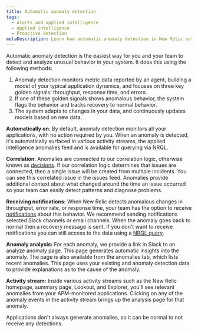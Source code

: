 ```yaml
---
title: Automatic anomaly detection 
tags:
  - Alerts and applied intelligence
  - Applied intelligence
  - Proactive detection
metaDescription: Learn how automatic anomaly detection in New Relic notifies you of unusual app behavior. 
---
```


Automatic anomaly detection is the easiest way for you and your team to detect and analyze unusual behavior in your system. It does this using the following methods:

1. Anomaly detection monitors metric data reported by an agent, building a model of your typical application dynamics, and focuses on three key golden signals: throughput, response time, and errors.
2. If one of these golden signals shows anomalous behavior, the system flags the behavior and tracks recovery to normal behavior.
3. The system adapts to changes in your data, and continuously updates models based on new data.

**Automatically on**: By default, anomaly detection monitors all your <InlinePopover type="apm" /> applications, with no action required by you. When an anomaly is detected, it's automatically surfaced in various activity streams, the applied intelligence anomalies feed and is available for querying via NRQL.

**Correlation**: Anomalies are connected to our correlation logic, otherwise known as [decisions](/docs/alerts-applied-intelligence/applied-intelligence/incident-intelligence/change-applied-intelligence-correlation-logic-decisions). If our correlation logic determines that issues are connected, then a single issue will be created from multiple incidents. You can see this correlated issue in the issues feed. Anomalies provide additional context about what changed around the time an issue occurred so your team can easily detect patterns and diagnose problems. 

**Receiving notifications:** When New Relic detects anomalous changes in throughput, error rate, or response time, your team has the option to receive [notifications](/docs/alerts-applied-intelligence/applied-intelligence/incident-workflows/incident-workflows/) about this behavior. We recommend sending notifications selected Slack channels or email channels. When the anomaly goes back to normal then a recovery message is sent. If you don't want to receive notifications you can still access to the data using a [NRQL query](#anomaly-events).

**Anomaly analysis:** For each anomaly, we provide a link in Slack to an analyze anomaly page. This page generates automatic insights into the anomaly. The page is also available from the anomalies tab, which lists recent anomalies. This page uses your existing <InlinePopover type="apm" /> and anomaly detection data to provide explanations as to the cause of the anomaly.

**Activity stream:** Inside various activity streams such as the New Relic homepage, <InlinePopover type="apm" /> summary page, Lookout, and Explorer, you'll see relevant anomalies from your APM-monitored applications. Clicking on any of the anomaly events in the activity stream brings up the analysis page for that anomaly.

Applications don't always generate anomalies, so it can be normal to not receive any detections.
